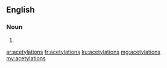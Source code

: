 ==English==

===Noun===
{{head|en|plural}}

# {{plural of|acetylation|lang=en|nocat=1}}

[[ar:acetylations]]
[[fr:acetylations]]
[[ku:acetylations]]
[[mg:acetylations]]
[[my:acetylations]]